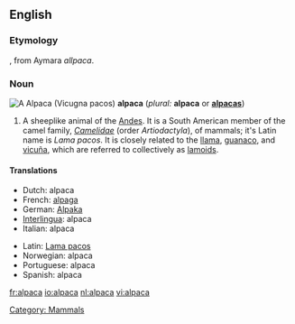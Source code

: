{{wikipedia}}
==English==

===Etymology===
{{Sp.}}, from Aymara ''allpaca''.

===Noun===
[[Image:Alpaca.jpg|thumbnail|right|A '''Alpaca''' (''Vicugna pacos'')]]
'''alpaca''' (''plural:'' '''alpaca''' or '''[[alpacas]]''')

# A sheeplike animal of the [[Andes]]. It is a South American member of the camel family, ''[[Camelidae]]'' (order ''Artiodactyla''),  of mammals; it's Latin name is ''Lama pacos''. It is closely related to the [[llama]], [[guanaco]], and [[vicuña]], which are referred to collectively as [[lamoid|lamoids]].


====Translations====
{{top}}
*Dutch: alpaca {{m}}
*French: [[alpaga]] {{m}}
*German: [[Alpaka]] {{m}}
*[[Interlingua]]: alpaca
*Italian: alpaca {{m}}
{{mid}}
*Latin: [[Lama pacos]]
*Norwegian: alpaca
*Portuguese: alpaca {{m}}
*Spanish: alpaca {{m}}
{{bottom}}

[[Category: Mammals]]

[[fr:alpaca]]
[[io:alpaca]]
[[nl:alpaca]]
[[vi:alpaca]]